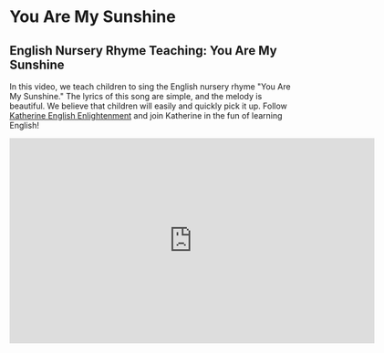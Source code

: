 # You Are My Sunshine

## English Nursery Rhyme Teaching: You Are My Sunshine

In this video, we teach children to sing the English nursery rhyme "You Are My Sunshine."
The lyrics of this song are simple, and the melody is beautiful.
We believe that children will easily and quickly pick it up.
Follow [Katherine English Enlightenment](https://space.bilibili.com/20797715) and join Katherine in the fun of learning English!

<iframe
  src="https://player.bilibili.com/player.html?bvid=BV1rY411v7Fe&cid=1&page=1"
  scrolling="no"
  border="0"
  frameborder="no"
  framespacing="0"
  allowfullscreen="true"
  width="640"
  height="360"
></iframe>
